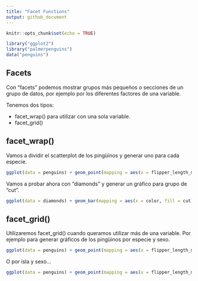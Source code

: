 ```yaml
---
title: "Facet Functions"
output: github_document
---
```


```r
knitr::opts_chunk$set(echo = TRUE)
```

```r
library("ggplot2")
library("palmerpenguins")
data("penguins")
```

## Facets
Con "facets" podemos mostrar grupos más pequeños o secciones de un grupo de datos, por ejemplo por los diferentes factores de una variable.

Tenemos dos tipos:

- facet_wrap() para utilizar con una sola variable.
- facet_grid()

## facet_wrap()
Vamos a dividir el scatterplot de los pingüinos y generar uno para cada especie.

```r
ggplot(data = penguins) + geom_point(mapping = aes(x = flipper_length_mm, y = body_mass_g, color = species)) + facet_wrap(~species)
```

Vamos a probar ahora con "diamonds" y generar un gráfico para grupo de "cut".

```r
ggplot(data = diamonds) + geom_bar(mapping = aes(x = color, fill = cut)) + facet_wrap(~cut)
```

## facet_grid()
Utilizaremos facet_grid() cuando queramos utilizar más de una variable. Por ejemplo para generar gráficos de los pingüinos por especie y sexo.

```r
ggplot(data = penguins) + geom_point(mapping = aes(x = flipper_length_mm, y = body_mass_g, color = species)) + facet_grid(sex~species)
```

O por isla y sexo...

```r
ggplot(data = penguins) + geom_point(mapping = aes(x = flipper_length_mm, y = body_mass_g, color = species)) + facet_wrap(island~sex)
```